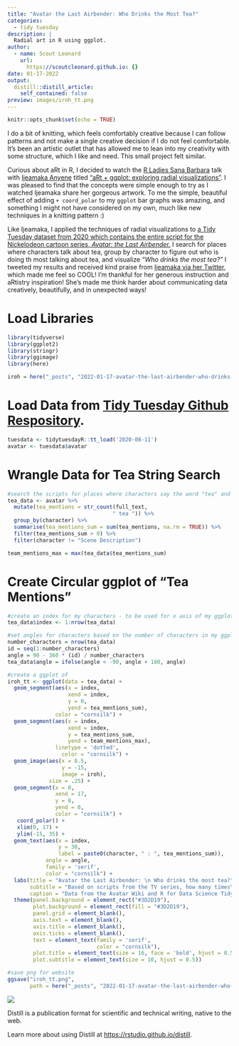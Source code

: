 ```yaml
---
title: "Avatar the Last Airbender: Who Drinks the Most Tea?"
categories:
  - tidy tuesday
description: |
  Radial art in R using ggplot. 
author:
  - name: Scout Leonard
    url:
      https://scoutcleonard.github.io: {}
date: 01-17-2022
output:
  distill::distill_article:
    self_contained: false
preview: images/iroh_tt.png
---
```



```r
knitr::opts_chunk$set(echo = TRUE)
```

I do a bit of knitting, which feels comfortably creative because I can follow patterns and not make a single creative decision if I do not feel comfortable. It's been an artistic outlet that has allowed me to lean into my creativity with some structure, which I like and need. This small project felt similar. 

Curious about aRt in R, I decided to watch the [R Ladies Sana Barbara](https://www.meetup.com/rladies-santa-barbara/) talk with [Ijeamaka Anyene](https://ijeamaka-anyene.netlify.app) titled ["aRt + ggplot: exploring radial visualizations"](https://www.youtube.com/watch?v=h0i6KAahLY8). I was pleased to find that the concepts were simple enough to try as I watched Ijeamaka share her gorgeous artwork. To me the simple, beautiful effect of adding `+ coord_polar` to my `ggplot` bar graphs was amazing, and something I might not have considered on my own, much like new techniques in a knitting pattern :) 

Like Ijeamaka, I applied the techniques of radial visualizations to [a Tidy Tuesday dataset from 2020 which contains the entire script for the Nickelodeon cartoon series, _Avatar: the Last Airbender._](https://github.com/rfordatascience/tidytuesday/tree/master/data/2020/2020-08-11) I search for places where characters talk about tea, group by character to figure out who is doing th most talking about tea, and visualize _"Who drinks the most tea?"_ I tweeted my results and received kind praise from [Ijeamaka via her Twitter](https://twitter.com/ijeamaka_a), which made me feel so COOL! I'm thankful for her generous instruction and aRtistry inspiration! She's made me think harder about communicating data creatively, beautifully, and in unexpected ways! 

# Load Libraries

```r
library(tidyverse)
library(ggplot2)
library(stringr)
library(ggimage)
library(here)

iroh = here("_posts", "2022-01-17-avatar-the-last-airbender-who-drinks-the-most-tea", "images", "iroh_2.png")
```

# Load Data from [Tidy Tuesday Github Respository](https://github.com/rfordatascience/tidytuesday/tree/master/data/2020/2020-08-11). 

```r
tuesdata <- tidytuesdayR::tt_load('2020-08-11')
avatar <- tuesdata$avatar
```


# Wrangle Data for Tea String Search

```r
#search the scripts for places where characters say the word "tea" and keep all those observations
tea_data <- avatar %>% 
  mutate(tea_mentions = str_count(full_text,
                                 " tea ")) %>% 
  group_by(character) %>% 
  summarise(tea_mentions_sum = sum(tea_mentions, na.rm = TRUE)) %>% 
  filter(tea_mentions_sum > 0) %>% 
  filter(character != "Scene Description")

team_mentions_max = max(tea_data$tea_mentions_sum)
```

# Create Circular ggplot of "Tea Mentions"

```r

#create an index for my characters - to be used for x axis of my ggplot
tea_data$index <- 1:nrow(tea_data)

#set angles for characters based on the number of characters in my ggplot (the labels will be placed in a circle, and we want to be able to read them! )
number_characters = nrow(tea_data)
id = seq(1:number_characters)
angle = 90 - 360 * (id) / number_characters
tea_data$angle = ifelse(angle < -90, angle + 180, angle)

#create a ggplot of 
iroh_tt <- ggplot(data = tea_data) +
  geom_segment(aes(x = index,
                   xend = index,
                   y = 0,
                   yend = tea_mentions_sum),
               color = "cornsilk") +
  geom_segment(aes(x = index,
                   xend = index,
                   y = tea_mentions_sum,
                   yend = team_mentions_max),
               linetype = 'dotted',
                 color = "cornsilk") +
  geom_image(aes(x = 8.5,
                 y = -15,
                 image = iroh),
             size = .25) +
  geom_segment(x = 0,
               xend = 17,
               y = 0,
               yend = 0,
               color = "cornsilk") +
   coord_polar() +
   xlim(0, 17) +
   ylim(-15, 35) +
  geom_text(aes(x = index,
                y = 30,
                label = paste0(character, " : ", tea_mentions_sum)),
            angle = angle,
            family = 'serif',
            color = "cornsilk") +
  labs(title = "Avatar the Last Airbender: \n Who drinks the most tea?",
       subtitle = "Based on scripts from the TV series, how many times\n does each character say the word 'tea'\n throughout the series?",
       caption = "Data from the Avatar Wiki and R for Data Science Tidy Tuesday Repository") +
  theme(panel.background = element_rect("#3D2D19"),
        plot.background = element_rect(fill = "#3D2D19"),
        panel.grid = element_blank(),
        axis.text = element_blank(),
        axis.title = element_blank(),
        axis.ticks = element_blank(),
        text = element_text(family = 'serif',
                            color = "cornsilk"),
        plot.title = element_text(size = 16, face = 'bold', hjust = 0.5),
        plot.subtitle = element_text(size = 10, hjust = 0.5))

#save png for website
ggsave("iroh_tt.png",
       path = here("_posts", "2022-01-17-avatar-the-last-airbender-who-drinks-the-most-tea", "images"))
```


![](images/iroh_tt.png)

Distill is a publication format for scientific and technical writing, native to the web.

Learn more about using Distill at <https://rstudio.github.io/distill>.


